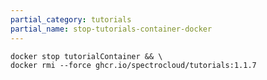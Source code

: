 ```yaml
---
partial_category: tutorials
partial_name: stop-tutorials-container-docker
---
```


```shell
docker stop tutorialContainer && \
docker rmi --force ghcr.io/spectrocloud/tutorials:1.1.7
```